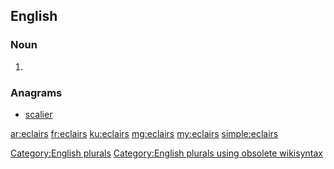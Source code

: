 ==English==

===Noun===
{{head|en}}

# {{plural of|eclair}}

===Anagrams===
* [[scalier#English|scalier]]

[[Category:English plurals]][[Category:English plurals using obsolete wikisyntax]]

[[ar:eclairs]]
[[fr:eclairs]]
[[ku:eclairs]]
[[mg:eclairs]]
[[my:eclairs]]
[[simple:eclairs]]